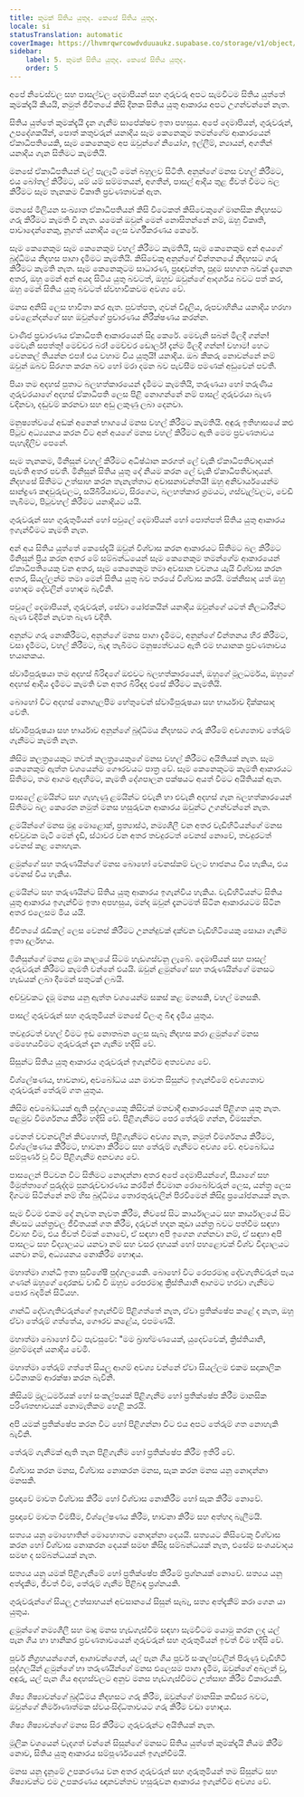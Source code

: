 ```yaml
---
title: කුමක් සිතිය යුතුද. කෙසේ සිතිය යුතුද.
locale: si
statusTranslation: automatic
coverImage: https://lhvmrqwrcowdvduuaukz.supabase.co/storage/v1/object/public/strapi-uploads/small_cover-educacion-fundamental.webp-2d51a7828a2b1309555be27f7e2a61a0.webp
sidebar:
    label: 5. කුමක් සිතිය යුතුද. කෙසේ සිතිය යුතුද.
    order: 5
---
```

අපේ නිවෙස්වල සහ පාසල්වල දෙමාපියන් සහ ගුරුවරු අපට සැමවිටම සිතිය යුත්තේ කුමක්දැයි කියයි, නමුත් ජීවිතයේ කිසි දිනක සිතිය යුතු ආකාරය අපට උගන්වන්නේ නැත.

සිතිය යුත්තේ කුමක්දැයි දැන ගැනීම සාපේක්ෂව ඉතා පහසුය. අපේ දෙමාපියන්, ගුරුවරුන්, උපදේශකයින්, පොත් කතුවරුන් යනාදිය සෑම කෙනෙකුම තමන්ගේම ආකාරයෙන් ඒකාධිපතියෙකි, සෑම කෙනෙකුම අප ඔවුන්ගේ නියෝග, ඉල්ලීම්, න්‍යායන්, අගතීන් යනාදිය ගැන සිතීමට කැමතියි.

මනසේ ඒකාධිපතියන් වල් පැලෑටි මෙන් බහුලව සිටිති. අනුන්ගේ මනස වහල් කිරීමට, එය බෝතල් කිරීමට, යම් යම් සම්මතයන්, අගතීන්, පාසල් ආදිය තුළ ජීවත් වීමට බල කිරීමට සෑම තැනකම විකෘති ප්‍රවණතාවක් ඇත.

මනසේ මිලියන සංඛ්‍යාත ඒකාධිපතියන් කිසි විටෙකත් කිසිවෙකුගේ මානසික නිදහසට ගරු කිරීමට කැමති වී නැත. යමෙක් ඔවුන් මෙන් නොසිතන්නේ නම්, ඔහු විකෘති, පාවාදෙන්නෙකු, නූගත් යනාදිය ලෙස වර්ගීකරණය කෙරේ.

සෑම කෙනෙකුම සෑම කෙනෙකුම වහල් කිරීමට කැමතියි, සෑම කෙනෙකුම අන් අයගේ බුද්ධිමය නිදහස පාගා දැමීමට කැමතියි. කිසිවෙකු අනුන්ගේ චින්තනයේ නිදහසට ගරු කිරීමට කැමති නැත. සෑම කෙනෙකුටම සාධාරණ, ප්‍රඥාවන්ත, පුදුම සහගත බවක් දැනෙන අතර, ඔහු මෙන් අන් අයද සිටිය යුතු බවටත්, ඔහුව ඔවුන්ගේ ආදර්ශය බවට පත් කර, ඔහු මෙන් සිතිය යුතු බවටත් ස්වභාවිකවම අවශ්‍ය වේ.

මනස අනිසි ලෙස භාවිතා කර ඇත. පුවත්පත, ගුවන් විදුලිය, රූපවාහිනිය යනාදිය හරහා වෙළෙන්දන්ගේ සහ ඔවුන්ගේ ප්‍රචාරණය නිරීක්ෂණය කරන්න.

වාණිජ ප්‍රචාරණය ඒකාධිපති ආකාරයෙන් සිදු කෙරේ. මෙවැනි සබන් මිලදී ගන්න! මෙවැනි සපත්තු! මෙච්චර බර! මෙච්චර ඩොලර්! දැන්ම මිලදී ගන්න! වහාම! හෙට වෙනකල් තියන්න එපා! එය වහාම විය යුතුයි! යනාදිය. ඔබ කීකරු නොවන්නේ නම් ඔවුන් ඔබව සිරගත කරන බව හෝ මරා දමන බව පැවසීම පමණක් අඩුවෙන් පවතී.

පියා තම අදහස් පුතාට බලහත්කාරයෙන් දැමීමට කැමතියි, තරුණයා හෝ තරුණිය ගුරුවරයාගේ අදහස් ඒකාධිපති ලෙස පිළි නොගන්නේ නම් පාසල් ගුරුවරයා බැණ වදිනවා, දඬුවම් කරනවා සහ අඩු ලකුණු ලබා දෙනවා.

මනුෂ්‍යත්වයේ අඩක් අනෙක් භාගයේ මනස වහල් කිරීමට කැමතියි. අඳුරු ඉතිහාසයේ කළු පිටුව අධ්‍යයනය කරන විට අන් අයගේ මනස වහල් කිරීමට ඇති මෙම ප්‍රවණතාවය පැහැදිලිව පෙනේ.

සෑම තැනකම, මිනිසුන් වහල් කිරීමට අධිෂ්ඨාන කරගත් ලේ වැකි ඒකාධිපතිවාදයන් පැවති අතර පවතී. මිනිසුන් සිතිය යුතු දේ නියම කරන ලේ වැකි ඒකාධිපතිවාදයන්. නිදහසේ සිතීමට උත්සාහ කරන තැනැත්තාට අවාසනාවන්තයි! ඔහු අනිවාර්යයෙන්ම සාන්ද්‍රණ කඳවුරුවලට, සයිබීරියාවට, සිරගෙට, බලහත්කාර ශ්‍රමයට, ගස්වැල්වලට, වෙඩි තැබීමට, පිටුවහල් කිරීමට යනාදියට යයි.

ගුරුවරුන් සහ ගුරුතුමියන් හෝ පවුලේ දෙමාපියන් හෝ පොත්පත් සිතිය යුතු ආකාරය ඉගැන්වීමට කැමති නැත.

අන් අය සිතිය යුත්තේ කෙසේදැයි ඔවුන් විශ්වාස කරන ආකාරයට සිතීමට බල කිරීමට මිනිසුන් ප්‍රිය කරන අතර මේ සම්බන්ධයෙන් සෑම කෙනෙකුම තමන්ගේම ආකාරයෙන් ඒකාධිපතියෙකු වන අතර, සෑම කෙනෙකුම තමා අවසාන වචනය යැයි විශ්වාස කරන අතර, සියල්ලන්ම තමා මෙන් සිතිය යුතු බව තරයේ විශ්වාස කරයි. මක්නිසාද යත් ඔහු හොඳම දේවලින් හොඳම බැවිනි.

පවුලේ දෙමාපියන්, ගුරුවරුන්, සේවා යෝජකයින් යනාදිය ඔවුන්ගේ යටත් නිලධාරීන්ට බැණ වදිමින් නැවත බැණ වදිති.

අනුන්ට ගරු නොකිරීමට, අනුන්ගේ මනස පාගා දැමීමට, අනුන්ගේ චින්තනය හිර කිරීමට, වසා දැමීමට, වහල් කිරීමට, බැඳ තැබීමට මනුෂ්‍යත්වයට ඇති එම භයානක ප්‍රවණතාවය භයානකය.

ස්වාමිපුරුෂයා තම අදහස් බිරිඳගේ ඔළුවට බලහත්කාරයෙන්, ඔහුගේ මූලධර්මය, ඔහුගේ අදහස් ආදිය දැමීමට කැමති වන අතර බිරිඳද එසේ කිරීමට කැමතියි.

බොහෝ විට අදහස් නොගැලපීම හේතුවෙන් ස්වාමිපුරුෂයා සහ භාර්යාව දික්කසාද වෙති.

ස්වාමිපුරුෂයා සහ භාර්යාව අනුන්ගේ බුද්ධිමය නිදහසට ගරු කිරීමේ අවශ්‍යතාව තේරුම් ගැනීමට කැමති නැත.

කිසිම කලත්‍රයෙකුට තවත් කලත්‍රයෙකුගේ මනස වහල් කිරීමට අයිතියක් නැත. සෑම කෙනෙකුම ඇත්ත වශයෙන්ම ගෞරවයට පාත්‍ර වේ. සෑම කෙනෙකුටම කැමති ආකාරයට සිතීමට, තම ආගම ඇදහීමට, කැමති දේශපාලන පක්ෂයට අයත් වීමට අයිතියක් ඇත.

පාසලේ ළමයින්ට සහ ගැහැණු ළමයින්ට එවැනි හා එවැනි අදහස් ගැන බලහත්කාරයෙන් සිතීමට බල කෙරෙන නමුත් මනස හසුරුවන ආකාරය ඔවුන්ට උගන්වන්නේ නැත.

ළමයින්ගේ මනස මුදු මොළොක්, ප්‍රත්‍යාස්ථ, නම්‍යශීලී වන අතර වැඩිහිටියන්ගේ මනස අච්චුවක මැටි මෙන් දැඩි, ස්ථාවර වන අතර තවදුරටත් වෙනස් නොවේ, තවදුරටත් වෙනස් කළ නොහැක.

ළමුන්ගේ සහ තරුණයින්ගේ මනස බොහෝ වෙනස්කම් වලට භාජනය විය හැකිය, එය වෙනස් විය හැකිය.

ළමයින්ට සහ තරුණයින්ට සිතිය යුතු ආකාරය ඉගැන්විය හැකිය. වැඩිහිටියන්ට සිතිය යුතු ආකාරය ඉගැන්වීම ඉතා අපහසුය, මන්ද ඔවුන් දැනටමත් සිටින ආකාරයටම සිටින අතර එලෙසම මිය යයි.

ජීවිතයේ රැඩිකල් ලෙස වෙනස් කිරීමට උනන්දුවක් දක්වන වැඩිහිටියෙකු සොයා ගැනීම ඉතා දුර්ලභය.

මිනිසුන්ගේ මනස ළමා කාලයේ සිටම හැඩගස්වනු ලැබේ. දෙමාපියන් සහ පාසල් ගුරුවරුන් කිරීමට කැමති වන්නේ එයයි. ඔවුන් ළමුන්ගේ සහ තරුණයින්ගේ මනසට හැඩයක් ලබා දීමෙන් සතුටක් ලබයි.

අච්චුවකට දැමූ මනස යනු ඇත්ත වශයෙන්ම සකස් කළ මනසකි, වහල් මනසකි.

පාසල් ගුරුවරුන් සහ ගුරුතුමියන් මනසේ විලංගු බිඳ දැමිය යුතුය.

තවදුරටත් වහල් වීමට ඉඩ නොතබන ලෙස සැබෑ නිදහස කරා ළමුන්ගේ මනස මෙහෙයවීමට ගුරුවරුන් දැන ගැනීම හදිසි වේ.

සිසුන්ට සිතිය යුතු ආකාරය ගුරුවරුන් ඉගැන්වීම අත්‍යවශ්‍ය වේ.

විශ්ලේෂණය, භාවනාව, අවබෝධය යන මාවත සිසුන්ට ඉගැන්වීමේ අවශ්‍යතාව ගුරුවරුන් තේරුම් ගත යුතුය.

කිසිම අවබෝධයක් ඇති පුද්ගලයෙකු කිසිවක් මතවාදී ආකාරයෙන් පිළිගත යුතු නැත. පළමුව විමර්ශනය කිරීම හදිසි වේ. පිළිගැනීමට පෙර තේරුම් ගන්න, විමසන්න.

වෙනත් වචනවලින් කිවහොත්, පිළිගැනීමට අවශ්‍ය නැත, නමුත් විමර්ශනය කිරීමට, විශ්ලේෂණය කිරීමට, භාවනා කිරීමට සහ තේරුම් ගැනීමට අවශ්‍ය වේ. අවබෝධය සම්පූර්ණ වූ විට පිළිගැනීම අනවශ්‍ය වේ.

පාසලෙන් පිටවන විට සිතීමට නොදන්නා අතර අපේ දෙමාපියන්ගේ, සීයාගේ සහ මීමුත්තාගේ පුරුද්දම පුනරුච්චාරණය කරමින් ජීවමාන රොබෝවරුන් ලෙස, යන්ත්‍ර ලෙස දිගටම සිටින්නේ නම් හිස බුද්ධිමය තොරතුරුවලින් පිරවීමෙන් කිසිදු ප්‍රයෝජනයක් නැත.

සෑම විටම එකම දේ නැවත නැවත කිරීම, නිවසේ සිට කාර්යාලයට සහ කාර්යාලයේ සිට නිවසට යන්ත්‍රවල ජීවිතයක් ගත කිරීම, දරුවන් හදන කුඩා යන්ත්‍ර බවට පත්වීම සඳහා විවාහ වීම, එය ජීවත් වීමක් නොවේ, ඒ සඳහා අපි ඉගෙන ගන්නවා නම්, ඒ සඳහා අපි පාසලට සහ විද්‍යාලයට යනවා නම් සහ වසර දහයක් හෝ පහළොවක් විශ්ව විද්‍යාලයට යනවා නම්, අධ්‍යයනය නොකිරීම හොඳය.

මහාත්මා ගාන්ධි ඉතා සුවිශේෂී පුද්ගලයෙකි. බොහෝ විට රෙපරමාදු දේවගැතිවරුන් පැය ගණන් ඔහුගේ දොරකඩ වාඩි වී ඔහුව රෙපරමාදු ක්‍රිස්තියානි ආගමට හරවා ගැනීමට පොර බදමින් සිටියහ.

ගාන්ධි දේවගැතිවරුන්ගේ ඉගැන්වීම් පිළිගත්තේ නැත, ඒවා ප්‍රතික්ෂේප කළේ ද නැත, ඔහු ඒවා තේරුම් ගත්තේය, ගෞරව කළේය, එපමණයි.

මහාත්මා බොහෝ විට පැවසුවේ: "මම බ්‍රාහ්මණයෙක්, යුදෙව්වෙක්, ක්‍රිස්තියානි, මුහම්මදන් යනාදිය වෙමි.

මහාත්මා තේරුම් ගත්තේ සියලු ආගම් අවශ්‍ය වන්නේ ඒවා සියල්ලම එකම සදාකාලික වටිනාකම් ආරක්ෂා කරන බැවිනි.

කිසියම් මූලධර්මයක් හෝ සංකල්පයක් පිළිගැනීම හෝ ප්‍රතික්ෂේප කිරීම මානසික පරිණතභාවයක් නොමැතිකම හෙළි කරයි.

අපි යමක් ප්‍රතික්ෂේප කරන විට හෝ පිළිගන්නා විට එය අපට තේරුම් ගත නොහැකි බැවිනි.

තේරුම් ගැනීමක් ඇති තැන පිළිගැනීම හෝ ප්‍රතික්ෂේප කිරීම ඉතිරි වේ.

විශ්වාස කරන මනස, විශ්වාස නොකරන මනස, සැක කරන මනස යනු නොදන්නා මනසකි.

ප්‍රඥාවේ මාවත විශ්වාස කිරීම හෝ විශ්වාස නොකිරීම හෝ සැක කිරීම නොවේ.

ප්‍රඥාවේ මාවත විමසීම, විශ්ලේෂණය කිරීම, භාවනා කිරීම සහ අත්හදා බැලීමයි.

සත්‍යය යනු මොහොතින් මොහොතට නොදන්නා දෙයයි. සත්‍යයට කිසිවෙකු විශ්වාස කරන හෝ විශ්වාස නොකරන දෙයක් සමඟ කිසිදු සම්බන්ධයක් නැත, එසේම සංශයවාදය සමඟ ද සම්බන්ධයක් නැත.

සත්‍යය යනු යමක් පිළිගැනීමේ හෝ ප්‍රතික්ෂේප කිරීමේ ප්‍රශ්නයක් නොවේ. සත්‍යය යනු අත්දැකීම, ජීවත් වීම, තේරුම් ගැනීම පිළිබඳ ප්‍රශ්නයකි.

ගුරුවරුන්ගේ සියලු උත්සාහයන් අවසානයේ සිසුන් සැබෑ, සත්‍ය අත්දැකීම් කරා ගෙන යා යුතුය.

ළමුන්ගේ නම්‍යශීලී සහ මෘදු මනස හැඩගැස්වීම සඳහා සැමවිටම යොමු කරන ලද යල් පැන ගිය හා හානිකර ප්‍රවණතාවයෙන් ගුරුවරුන් සහ ගුරුතුමියන් ඉවත් වීම හදිසි වේ.

පූර්ව නිග්‍රහයන්ගෙන්, ආශාවන්ගෙන්, යල් පැන ගිය පූර්ව සංකල්පවලින් පිරුණු වැඩිහිටි පුද්ගලයින් ළමුන්ගේ හා තරුණයින්ගේ මනස එලෙසම පාගා දැමීම, ඔවුන්ගේ අබලන් වූ, අඳුරු, යල් පැන ගිය අදහස්වලට අනුව මනස හැඩගැස්වීමට උත්සාහ කිරීම විකාරයකි.

ශිෂ්‍ය ශිෂ්‍යාවන්ගේ බුද්ධිමය නිදහසට ගරු කිරීම, ඔවුන්ගේ මානසික කඩිසර බවට, ඔවුන්ගේ නිර්මාණාත්මක ස්වයංසිද්ධතාවයට ගරු කිරීම වඩා හොඳය.

ශිෂ්‍ය ශිෂ්‍යාවන්ගේ මනස සිර කිරීමට ගුරුවරුන්ට අයිතියක් නැත.

මූලික වශයෙන් වැදගත් වන්නේ සිසුන්ගේ මනසට සිතිය යුත්තේ කුමක්දැයි නියම කිරීම නොව, සිතිය යුතු ආකාරය සම්පූර්ණයෙන් ඉගැන්වීමයි.

මනස යනු දැනුමේ උපකරණය වන අතර ගුරුවරුන් සහ ගුරුතුමියන් තම සිසුන්ට සහ ශිෂ්‍යාවන්ට එම උපකරණය ඥානවන්තව හසුරුවන ආකාරය ඉගැන්වීම අවශ්‍ය වේ.

